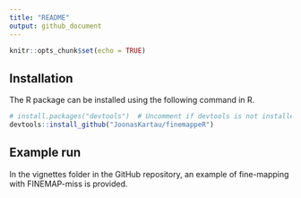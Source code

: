 ```yaml
---
title: "README"
output: github_document
---
```


```r
knitr::opts_chunk$set(echo = TRUE)
```

## Installation
The \code{finemappeR} R package can be installed using the following command in R.

```r
# install.packages("devtools")  # Uncomment if devtools is not installed
devtools::install_github("JoonasKartau/finemappeR")
```

## Example run

In the vignettes folder in the GitHub repository, an example of fine-mapping
with FINEMAP-miss is provided.


